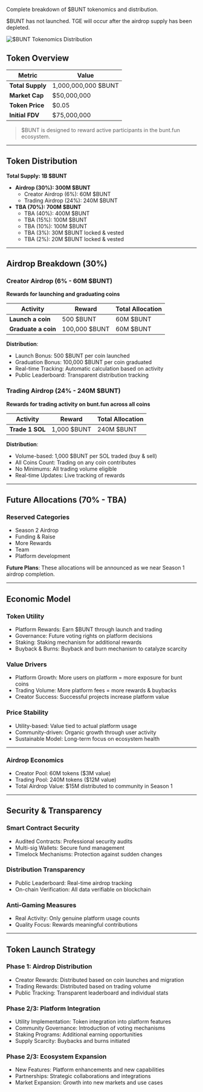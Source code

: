 Complete breakdown of $BUNT tokenomics and distribution.

<Note>
$BUNT has not launched. TGE will occur after the airdrop supply has been depleted.
</Note>

![$BUNT Tokenomics Distribution](https://static.slank.fun/images/tokenomics.png)

## Token Overview

| Metric | Value |
|--------|-------|
| **Total Supply** | 1,000,000,000 $BUNT |
| **Market Cap** | $50,000,000 |
| **Token Price** | $0.05 |
| **Initial FDV** | $75,000,000 |

> $BUNT is designed to reward active participants in the bunt.fun ecosystem.

---

## Token Distribution

**Total Supply: 1B $BUNT**

- **Airdrop (30%): 300M $BUNT**
  - Creator Airdrop (6%): 60M $BUNT
  - Trading Airdrop (24%): 240M $BUNT
- **TBA (70%): 700M $BUNT**
  - TBA (40%): 400M $BUNT
  - TBA (15%): 100M $BUNT
  - TBA (10%): 100M $BUNT
  - TBA (3%): 30M $BUNT locked & vested
  - TBA (2%): 20M $BUNT locked & vested

---

## Airdrop Breakdown (30%)

### Creator Airdrop (6% - 60M $BUNT)
**Rewards for launching and graduating coins**

| Activity | Reward | Total Allocation |
|----------|--------|------------------|
| **Launch a coin** | 500 $BUNT | 60M $BUNT |
| **Graduate a coin** | 100,000 $BUNT | 60M $BUNT |

**Distribution**:
- Launch Bonus: 500 $BUNT per coin launched
- Graduation Bonus: 100,000 $BUNT per coin graduated
- Real-time Tracking: Automatic calculation based on activity
- Public Leaderboard: Transparent distribution tracking

### Trading Airdrop (24% - 240M $BUNT)
**Rewards for trading activity on bunt.fun across all coins**

| Activity | Reward | Total Allocation |
|----------|--------|------------------|
| **Trade 1 SOL** | 1,000 $BUNT | 240M $BUNT |

**Distribution**:
- Volume-based: 1,000 $BUNT per SOL traded (buy & sell)
- All Coins Count: Trading on any coin contributes
- No Minimums: All trading volume eligible
- Real-time Updates: Live tracking of rewards

---

## Future Allocations (70% - TBA)

### Reserved Categories
- Season 2 Airdrop
- Funding & Raise
- More Rewards
- Team
- Platform development

**Future Plans**: These allocations will be announced as we near Season 1 airdrop completion.

---

## Economic Model

### Token Utility
- Platform Rewards: Earn $BUNT through launch and trading
- Governance: Future voting rights on platform decisions
- Staking: Staking mechanism for additional rewards
- Buyback & Burns: Buyback and burn mechanism to catalyze scarcity

### Value Drivers
- Platform Growth: More users on platform = more exposure for bunt coins
- Trading Volume: More platform fees = more rewards & buybacks
- Creator Success: Successful projects increase platform value

### Price Stability
- Utility-based: Value tied to actual platform usage
- Community-driven: Organic growth through user activity
- Sustainable Model: Long-term focus on ecosystem health

---

### Airdrop Economics
- Creator Pool: 60M tokens ($3M value)
- Trading Pool: 240M tokens ($12M value)
- Total Airdrop Value: $15M distributed to community in Season 1

---

## Security & Transparency

### Smart Contract Security
- Audited Contracts: Professional security audits
- Multi-sig Wallets: Secure fund management
- Timelock Mechanisms: Protection against sudden changes

### Distribution Transparency
- Public Leaderboard: Real-time airdrop tracking
- On-chain Verification: All data verifiable on blockchain

### Anti-Gaming Measures
- Real Activity: Only genuine platform usage counts
- Quality Focus: Rewards meaningful contributions

---

## Token Launch Strategy

### Phase 1: Airdrop Distribution
- Creator Rewards: Distributed based on coin launches and migration
- Trading Rewards: Distributed based on trading volume
- Public Tracking: Transparent leaderboard and individual stats

### Phase 2/3: Platform Integration
- Utility Implementation: Token integration into platform features
- Community Governance: Introduction of voting mechanisms
- Staking Programs: Additional earning opportunities
- Supply Scarcity: Buybacks and burns initiated

### Phase 2/3: Ecosystem Expansion
- New Features: Platform enhancements and new capabilities
- Partnerships: Strategic collaborations and integrations
- Market Expansion: Growth into new markets and use cases

